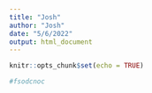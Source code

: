 ```yaml
---
title: "Josh"
author: "Josh"
date: "5/6/2022"
output: html_document
---
```


```r
knitr::opts_chunk$set(echo = TRUE)
```

```r

#fsodcnoc

```
